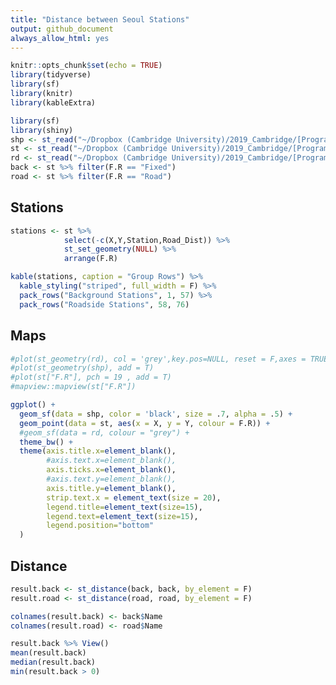 ```yaml
---
title: "Distance between Seoul Stations"
output: github_document
always_allow_html: yes
---
```


```r
knitr::opts_chunk$set(echo = TRUE)
library(tidyverse)
library(sf)
library(knitr)
library(kableExtra)
```


```r
library(sf)
library(shiny)
shp <- st_read("~/Dropbox (Cambridge University)/2019_Cambridge/[Programming]/R/Spatial-Interpolation/seoul/Seoul_City.shp")
st <- st_read("~/Dropbox (Cambridge University)/2019_Cambridge/[Programming]/R/Spatial-Interpolation/seoul/stations_10km.shp")
rd <- st_read("~/Dropbox (Cambridge University)/2019_Cambridge/[Programming]/R/Spatial-Interpolation/seoul/road_10km.shp")
back <- st %>% filter(F.R == "Fixed")
road <- st %>% filter(F.R == "Road")
```

## Stations

```r
stations <- st %>% 
            select(-c(X,Y,Station,Road_Dist)) %>% 
            st_set_geometry(NULL) %>%
            arrange(F.R) 

kable(stations, caption = "Group Rows") %>%
  kable_styling("striped", full_width = F) %>%
  pack_rows("Background Stations", 1, 57) %>%
  pack_rows("Roadside Stations", 58, 76)
```


## Maps

```r
#plot(st_geometry(rd), col = 'grey',key.pos=NULL, reset = F,axes = TRUE, main = "")
#plot(st_geometry(shp), add = T)
#plot(st["F.R"], pch = 19 , add = T)
#mapview::mapview(st["F.R"])

ggplot() +
  geom_sf(data = shp, color = 'black', size = .7, alpha = .5) +
  geom_point(data = st, aes(x = X, y = Y, colour = F.R)) +
  #geom_sf(data = rd, colour = "grey") +
  theme_bw() +
  theme(axis.title.x=element_blank(),
        #axis.text.x=element_blank(),
        axis.ticks.x=element_blank(),
        #axis.text.y=element_blank(),
        axis.title.y=element_blank(),
        strip.text.x = element_text(size = 20),
        legend.title=element_text(size=15), 
        legend.text=element_text(size=15),
        legend.position="bottom"
  ) 
```


## Distance

```r
result.back <- st_distance(back, back, by_element = F)
result.road <- st_distance(road, road, by_element = F)

colnames(result.back) <- back$Name
colnames(result.road) <- road$Name

result.back %>% View()
mean(result.back)
median(result.back)
min(result.back > 0)



```